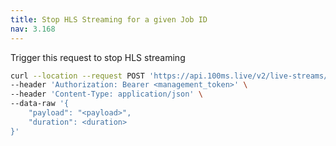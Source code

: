 ```yaml
---
title: Stop HLS Streaming for a given Job ID
nav: 3.168
---
```


Trigger this request to stop HLS streaming

<PostRequest title="https://api.100ms.live/v2/live-streams/<stream_id>/unpause-recording" />
<Request id="req-0">

```bash
curl --location --request POST 'https://api.100ms.live/v2/live-streams/<stream_id>/unpause-recording' \
--header 'Authorization: Bearer <management_token>' \
--header 'Content-Type: application/json' \
--data-raw '{
    "payload": "<payload>",
    "duration": <duration>
}'
```
